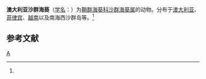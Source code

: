 {{Speciesbox 
| taxon = Palythoa australiae
| authority =  (Carlgren, 1937)<ref name='id9855'>{{cite web| url =http://www.bioinfo.cn/db05/BjdwSpecies.php?action=view&id=9855| title =澳大利亚沙群海葵| work =《中国动物物种编目数据库》| publisher =中国科学院微生物研究所| author =中国科学院动物研究所| accessdate =2009-04-16| deadurl =yes| archiveurl =https://web.archive.org/web/20160305035555/http://www.bioinfo.cn/db05/BjdwSpecies.php?action=view&id=9855| archivedate =2016-03-05}}</ref>
}}

'''澳大利亚沙群海葵'''（[[学名|学名]]：{{lang|la|''Palythoa australiae''}}）为[[鞘群海葵科|鞘群海葵科]][[沙群海葵属|沙群海葵属]]的动物。分布于[[澳大利亚|澳大利亚]]、[[菲律宾|菲律宾]]、[[越南|越南]]以及南海西沙群岛等。<ref name='id9855'/>

== 参考文献 ==
{{reflist}}

{{Wikispecies|Palythoa australiae}}
{{Taxonbar|from=Q3953872}}

[[Category:沙群海葵属|A]]


{{Cnidarian-stub}}
